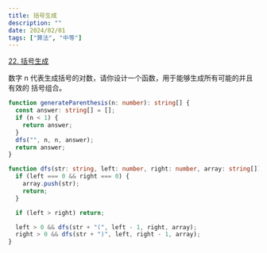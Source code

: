 ```yaml
---
title: 括号生成
description: ""
date: 2024/02/01
tags: ["算法", "中等"]
---
```


[22. 括号生成](https://leetcode.cn/problems/generate-parentheses/)

数字 n 代表生成括号的对数，请你设计一个函数，用于能够生成所有可能的并且 有效的 括号组合。

```typescript
function generateParenthesis(n: number): string[] {
  const answer: string[] = [];
  if (n < 1) {
    return answer;
  }
  dfs("", n, n, answer);
  return answer;
}

function dfs(str: string, left: number, right: number, array: string[]) {
  if (left === 0 && right === 0) {
    array.push(str);
    return;
  }

  if (left > right) return;

  left > 0 && dfs(str + "(", left - 1, right, array);
  right > 0 && dfs(str + ")", left, right - 1, array);
}
```
